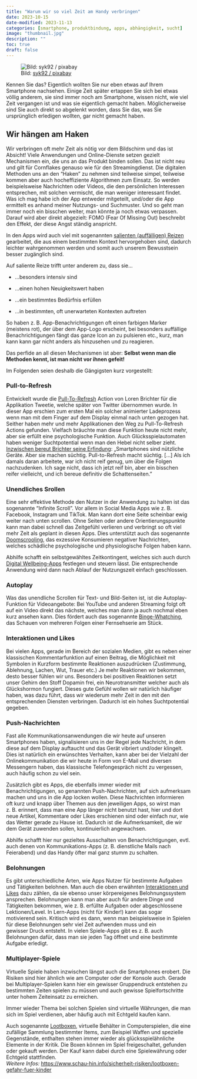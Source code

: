 ```yaml
---
title: "Warum wir so viel Zeit am Handy verbringen"
date: 2023-10-15
date-modified: 2023-11-13
categories: [smartphone, produktbindung, apps, abhängigkeit, sucht]
image: "thumbnail.jpg"
description: "" 
toc: true
draft: false
---
```


![<span class="img-credits">Bild: [syk92 / pixabay](https://pixabay.com/de/users/sik92-13902915)</span>](thumbnail.jpg){fig-align="left"}

Kennen Sie das? Eigentlich wollten Sie nur eben etwas auf Ihrem Smartphone nachsehen. Einige Zeit später ertappen Sie sich bei etwas völlig anderem, sie sind immer noch am Smartphone, wissen nicht, wie viel Zeit vergangen ist und was sie eigentlich gemacht haben. Möglicherweise sind Sie auch direkt so abgelenkt worden, dass Sie das, was Sie ursprünglich erledigen wollten, gar nicht gemacht haben.

## Wir hängen am Haken

Wir verbringen oft mehr Zeit als nötig vor dem Bildschirm und das ist Absicht! Viele Anwendungen und Online-Dienste setzen gezielt Mechanismen ein, die uns an das Produkt binden sollen. Das ist nicht neu und gilt für Cornflakes genauso wie für den Streamingdienst. Die digitalen Methoden uns an den "Haken" zu nehmen sind teilweise simpel, teilweise kommen aber auch hocheffiziente Algorithmen zum Einsatz. So werden beispielsweise Nachrichten oder Videos, die den persönlichen Interessen entsprechen, mit solchen vermischt, die man weniger interessant findet. Was ich mag habe ich der App entweder mitgeteilt, und/oder die App ermittelt es anhand meiner Nutzungs- und Suchmuster. Und so geht man immer noch ein bisschen weiter, man könnte ja noch etwas verpassen. Darauf wird aber direkt abgezielt: FOMO (Fear Of Missing Out) beschreibt den Effekt, der diese Angst ständig anspricht.

In den Apps wird auch viel mit sogenannten [salienten (auffälligen) Reizen](https://de.wikipedia.org/wiki/Salienz) gearbeitet, die aus einem bestimmten Kontext hervorgehoben sind, dadurch leichter wahrgenommen werden und somit auch unserem Bewusstsein besser zugänglich sind.

Auf saliente Reize trifft unter anderem zu, dass sie...

-   ...besonders intensiv sind

-   ...einen hohen Neuigkeitswert haben

-   ...ein bestimmtes Bedürfnis erfüllen

-   ...in bestimmten, oft unerwarteten Kontexten auftreten

So haben z. B. App-Benachrichtigungen oft einen farbigen Marker (meistens rot), der über dem App-Logo erscheint, bei besonders auffällige Benachrichtigungen fängt das ganze Icon an zu pulsieren etc., kurz, man kann kann gar nicht anders als hinzusehen und zu reagieren.

Das perfide an all diesen Mechanismen ist aber: **Selbst wenn man die Methoden kennt, ist man nicht vor ihnen gefeit!**

Im Folgenden seien deshalb die Gängigsten kurz vorgestellt:

### Pull-to-Refresh

Entwickelt wurde die [Pull-To-Refresh](https://www.basecom.de/artikel-pull-refresh-action-kleine-animationen-mit-grosser-wirkung/) Action von Loren Brichter für die Applikation Tweetie, welche später von Twitter übernommen wurde. In dieser App erschien zum ersten Mal ein solcher animierter Ladeprozess wenn man mit dem Finger auf dem Display einmal nach unten gezogen hat. Seither haben mehr und mehr Applikationen den Weg zu Pull-To-Refresh Actions gefunden. Vielfach bräuchte man diese Funktion heute nicht mehr, aber sie erfüllt eine psychologische Funktion. Auch Glücksspielautomaten haben weniger Suchtpotential wenn man den Hebel nicht selber zieht. [Inzwischen bereut Brichter seine Erfindung](https://www.freitag.de/autoren/the-guardian/digitale-dealer-auf-entzug): „Smartphones sind nützliche Geräte. Aber sie machen süchtig. Pull-to-Refresh macht süchtig. \[...\] Als ich damals daran arbeitete, war ich nicht reif genug, um über die Folgen nachzudenken. Ich sage nicht, dass ich jetzt reif bin, aber ein bisschen reifer vielleicht, und ich bereue definitiv die Schattenseiten."

### Unendliches Srollen

Eine sehr effektive Methode den Nutzer in der Anwendung zu halten ist das sogenannte "Infinite Scroll". Vor allem in Social Media Apps wie z. B. Facebook, Instagram und TikTok. Man kann dort eine Seite scheinbar ewig weiter nach unten scrollen. Ohne Seiten oder andere Orientierungspunkte kann man dabei schnell das Zeitgefühl verlieren und verbringt so oft viel mehr Zeit als geplant in diesen Apps. Dies unterstützt auch das sogenannte [Doomscrooling](https://de.wikipedia.org/wiki/Doomscrolling), das exzessive Konsumieren negativer Nachrichten, welches schädliche psychologische und physiologische Folgen haben kann.

Abhilfe schafft ein selbstgewähltes Zeitkontingent, welches sich auch durch [Digital Wellbeing-Apps](https://de.wikipedia.org/wiki/Digitales_Wohlbefinden) festlegen und steuern lässt. Die entsprechende Anwendung wird dann nach Ablauf der Nutzungszeit einfach geschlossen.

### Autoplay

Was das unendliche Scrollen für Text- und Bild-Seiten ist, ist die Autoplay-Funktion für Videoangebote: Bei YouTube und anderen Streaming folgt oft auf ein Video direkt das nächste, welches man dann ja auch nochmal eben kurz ansehen kann. Dies fördert auch das sogenannte [Binge-Whatching](https://de.wikipedia.org/wiki/Binge_Watching), das Schauen von mehreren Folgen einer Fernsehserie am Stück.

### Interaktionen und Likes

Bei vielen Apps, gerade im Bereich der sozialen Medien, gibt es neben einer klassischen Kommentarfunktion auf einen Beitrag, die Möglichkeit mit Symbolen in Kurzform bestimmte Reaktionen auszudrücken (Zustimmung, Ablehnung, Lachen, Wut, Trauer etc.) Je mehr Reaktionen wir bekommen, desto besser fühlen wir uns. Besonders bei positiven Reaktionen setzt unser Gehirn den Stoff Dopamin frei, ein Neurotransmitter welcher auch als Glückshormon fungiert. Dieses gute Gefühl wollen wir natürlich häufiger haben, was dazu führt, dass wir wiederum mehr Zeit in den mit den entsprechenden Diensten verbringen. Dadurch ist ein hohes Suchtpotential gegeben.

### Push-Nachrichten

Fast alle Kommunikationsanwendungen die wir heute auf unseren Smartphones haben, signalisieren uns in der Regel jede Nachricht, in dem diese auf dem Display auftaucht und das Gerät vibriert und/oder klingelt. Dies ist natürlich ein erwünschtes Verhalten, kann aber bei der Vielzahl der Onlinekommunikation die wir heute in Form von E-Mail und diversen Messengern haben, das klassische Telefongespräch nicht zu vergessen, auch häufig schon zu viel sein.

Zusätzlich gibt es Apps, die ebenfalls immer wieder mit Benachrichtigungen, so genannten Push-Nachrichten, auf sich aufmerksam machen und uns in die App locken wollen. Diese Nachrichten informieren oft kurz und knapp über Themen aus den jeweiligen Apps, so wirst man z. B. erinnert, dass man eine App länger nicht benutzt hast, hier und dort neue Artikel, Kommentare oder Likes erschienen sind oder einfach nur, wie das Wetter gerade zu Hause ist. Dadurch ist die Aufmerksamkeit, die wir dem Gerät zuwenden sollen, kontinuierlich angewachsen.

Abhilfe schafft hier nur gezieltes Ausschalten von Benachrichtigungen, evtl. auch denen von Kommunikations-Apps (z. B. dienstliche Mails nach Feierabend) und das Handy öfter mal ganz stumm zu schalten.

### Belohnungen

Es gibt unterschiedliche Arten, wie Apps Nutzer für bestimmte Aufgaben und Tätigkeiten belohnen. Man auch die oben erwähnten [Interaktionen und Likes] dazu zählen, da sie ebenso unser körpereigenes Belohnungssystem ansprechen. Belohnungen kann man aber auch für andere Dinge und Tätigkeiten bekommen, wie z. B. erfüllte Aufgaben oder abgeschlossene Lektionen/Level. In Lern-Apps (nicht für Kinder!) kann das sogar motivierend sein. Kritisch wird es dann, wenn man beispielsweise in Spielen für diese Belohnungen sehr viel Zeit aufwenden muss und ein gewisser Druck entsteht. In vielen Spiele-Apps gibt es z. B. auch Belohnungen dafür, dass man sie jeden Tag öffnet und eine bestimmte Aufgabe erledigt.

### Multiplayer-Spiele

Virtuelle Spiele haben inzwischen längst auch die Smartphones erobert. Die Risiken sind hier ähnlich wie am Computer oder der Konsole auch. Gerade bei Multiplayer-Spielen kann hier ein gewisser Gruppendruck entstehen zu bestimmten Zeiten spielen zu müssen und auch gewisse Spielfortschritte unter hohem Zeiteinsatz zu erreichen.

Immer wieder Thema bei solchen Spielen sind virtuelle Währungen, die man sich im Spiel verdienen, aber häufig auch mit Echtgeld kaufen kann.

Auch sogenannte [Lootboxen](https://de.wikipedia.org/wiki/Lootbox), virtuelle Behälter in Computerspielen, die eine zufällige Sammlung bestimmter Items, zum Beispiel Waffen und spezielle Gegenstände, enthalten stehen immer wieder als glücksspielähnliche Elemente in der Kritik. Die Boxen können im Spiel freigeschaltet, gefunden oder gekauft werden. Der Kauf kann dabei durch eine Spielewährung oder Echtgeld stattfinden.\
*Weitere Infos:* <https://www.schau-hin.info/sicherheit-risiken/lootboxen-gefahr-fuer-kinder>
